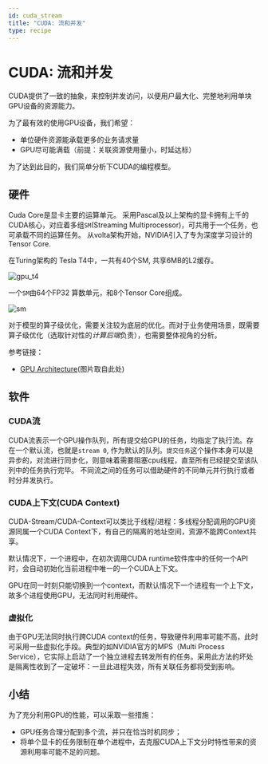 ```yaml
---
id: cuda_stream
title: "CUDA: 流和并发"
type: recipe
---
```


# CUDA: 流和并发

CUDA提供了一致的抽象，来控制并发访问，以便用户最大化、完整地利用单块GPU设备的资源能力。 



为了最有效的使用GPU设备，我们希望：
- 单位硬件资源能承载更多的业务请求量
- GPU尽可能满载（前提：关联资源使用量小，时延达标）

为了达到此目的，我们简单分析下CUDA的编程模型。
## 硬件

Cuda Core是显卡主要的运算单元。 
采用Pascal及以上架构的显卡拥有上千的CUDA核心，对应着多组`SM`(Streaming Multiprocessor)，可共用于一个任务，也可承载不同的运算任务。
从volta架构开始，NVIDIA引入了专为深度学习设计的Tensor Core. 

在Turing架构的 Tesla T4中，一共有40个SM, 共享6MB的L2缓存。

![gpu_t4](https://tvm.d2l.ai/_images/gpu_t4.svg)

一个`SM`由64个FP32 算数单元，和8个Tensor Core组成。

![sm](https://tvm.d2l.ai/_images/gpu_sm.svg)




对于模型的算子级优化，需要关注较为底层的优化。而对于业务使用场景，既需要算子级优化（选取针对性的*计算后端*负责），也需要整体视角的分析。

参考链接：
- [GPU Architecture](https://tvm.d2l.ai/chapter_gpu_schedules/arch.html)(图片取自此处)

## 软件

### CUDA流
CUDA流表示一个GPU操作队列，所有提交给GPU的任务，均指定了执行流。存在一个默认流，也就是`stream 0`, 作为默认的队列。`提交任务`这个操作本身可以是异步的，对流进行同步化，则意味着需要阻塞cpu线程，直至所有已经提交至该队列中的任务执行完毕。
不同流之间的任务可以借助硬件的不同单元并行执行或者时分并发执行。 

### CUDA上下文(CUDA Context)
CUDA-Stream/CUDA-Context可以类比于线程/进程：多线程分配调用的GPU资源同属一个CUDA Context下，有自己的隔离的地址空间，资源不能跨Context共享。

默认情况下，一个进程中，在初次调用CUDA runtime软件库中的任何一个API时，会自动初始化当前进程中唯一的一个CUDA上下文。

GPU在同一时刻只能切换到一个context，而默认情况下一个进程有一个上下文，故多个进程使用GPU，无法同时利用硬件。

### 虚拟化
由于GPU无法同时执行跨CUDA context的任务，导致硬件利用率可能不高，此时可采用一些虚拟化手段。典型的如NVIDIA官方的MPS（Multi Process Service），它实际上启动了一个独立进程去转发所有的任务。采用此方法的坏处是隔离性收到了一定破坏：一旦此进程失效，所有关联任务都将受到影响。

## 小结
为了充分利用GPU的性能，可以采取一些措施：
- GPU任务合理分配到多个流，并只在恰当时机同步；
- 将单个显卡的任务限制在单个进程中，去克服CUDA上下文分时特性带来的资源利用率可能不足的问题。

